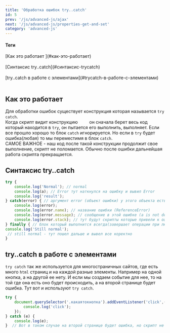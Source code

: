 ```yaml
---
title: 'Обработка ошибок try..catch'
id: 5
prev: '/js/advanced-js/ajax'
next: '/js/advanced-js/properties-get-and-set'
category: 'advanced-js'
---
```




<div className = 'mdHead'>

#### Теги

<div className = 'tag_js'>[Как это работает ](#как-это-работает)</div>  <br/>
<div className = 'tag_js'>[Синтаксис try..catch](#синтаксис-trycatch)</div>  <br/>
<div className = 'tag_js'>[try..catch в работе с элементами](#trycatch-в-работе-с-элементами)</div>  <br/>


</div>

## Как это работает 

Для обработки ошибок существует конструкция которая называется `try catch`.<br/>
Когда скрипт видит конструкцию `    ` он сначала берет весь код который находится в `try`, он пытается его выполнить, выполняет. Если все прошло хорошо то блок `catch` игнорируется. Но если в `try` будет ошибка(любая) то мы переместимя в блок `catch`. <br/>
САМОЕ ВАЖНОЕ  - наш код после такой конструкции продолжит свое выполнение, скрипт не поломается.
Обычно после ошибки дальнейшая работа скрипта прекращается.

## Синтаксис try..catch

```javaScript
try {
    console.log('Normal'); // normal
    console.log(a); // Error тут наткнулся на ошибку и вывил Error
    console.log('result');
} catch(error) { // аргумент error (объект ошибки) у этого объекта есть 3 свойтства внутри(name,message,stack)
    console.log(error); 
    console.log(error.name); // название ошибки (ReferenceError)
    console.log(error.message); // сообщение в этой ошибке (a is not defined)
    console.log(error.stack); // тут будут скрипты которые привели к ошибке ( в нашем случае script.js:8)
} finally { // блок который выполнится всегда(завершает операции при любом развитии процесса)
console.log('Still normal'); 
 // still normal - тут пошел дальше и вывел все коректно 
}

```

## try..catch в работе с элементами

`try catch` так же используется для многостраничных сайтов, где есть много `html` страниц и на каждой разные элементы.
Например на одной кнопка, а на другой ее нету. И если мы создаем событие для нее, то на той где она есть оно будет происходить,
а на второй странице будет ошибка. Тут вот и используют `try catch`.
```javaScript
try {
    document.querySelector('.какаятокнопка').addEventListener('click',() => {
        console.log('click');
    });
} catch (e) {
    console.log(e);
}  // Вот в таком случае на второй странице будет ошибка, но скрипт не перестанет работать.
```
